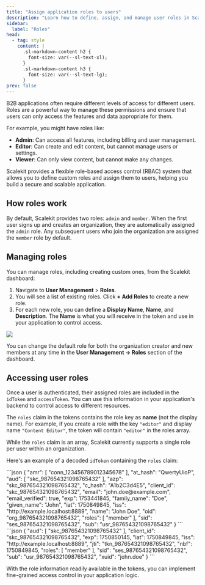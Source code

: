 ```yaml
---
title: "Assign application roles to users"
description: "Learn how to define, assign, and manage user roles in Scalekit for granular access control."
sidebar:
  label: "Roles"
head:
  - tag: style
    content: |
      .sl-markdown-content h2 {
        font-size: var(--sl-text-xl);
      }
      .sl-markdown-content h3 {
        font-size: var(--sl-text-lg);
      }
prev: false
---
```


B2B applications often require different levels of access for different users. Roles are a powerful way to manage these permissions and ensure that users can only access the features and data appropriate for them.

For example, you might have roles like:
- **Admin**: Can access all features, including billing and user management.
- **Editor**: Can create and edit content, but cannot manage users or settings.
- **Viewer**: Can only view content, but cannot make any changes.

Scalekit provides a flexible role-based access control (RBAC) system that allows you to define custom roles and assign them to users, helping you build a secure and scalable application.

## How roles work

By default, Scalekit provides two roles: `admin` and `member`. When the first user signs up and creates an organization, they are automatically assigned the `admin` role. Any subsequent users who join the organization are assigned the `member` role by default.

## Managing roles

You can manage roles, including creating custom ones, from the Scalekit dashboard:

1.  Navigate to **User Management** > **Roles**.
2.  You will see a list of existing roles. Click **+ Add Roles** to create a new role.
3.  For each new role, you can define a **Display Name**, **Name**, and **Description**. The **Name** is what you will receive in the token and use in your application to control access.

![](@/assets/docs/fsa/user-management/1-roles-v2.png)

<LinkCard
  title="Integrate with Scalekit"
  href="/fsa/quickstart/"
  description="Follow our quickstart guide to integrate Scalekit into your application and start managing user roles."
/>

You can change the default role for both the organization creator and new members at any time in the **User Management → Roles** section of the dashboard.

## Accessing user roles

Once a user is authenticated, their assigned roles are included in the `idToken` and `accessToken`. You can use this information in your application's backend to control access to different resources.

The `roles` claim in the tokens contains the role key as **name** (not the display name). For example, if you create a role with the key `"editor"` and display name `"Content Editor"`, the token will contain `"editor"` in the roles array.

While the `roles` claim is an array, Scalekit currently supports a single role per user within an organization.

Here's an example of a decoded `idToken` containing the `roles` claim:

<Tabs>
<TabItem label="ID Token (decoded)" value="idToken">
```json
{
  "amr": [
    "conn_123456789012345678"
  ],
  "at_hash": "QwertyUioP",
  "aud": [
    "skc_987654321098765432"
  ],
  "azp": "skc_987654321098765432",
  "c_hash": "A1b2C3d4E5",
  "client_id": "skc_987654321098765432",
  "email": "john.doe@example.com",
  "email_verified": true,
  "exp": 1753441845,
  "family_name": "Doe",
  "given_name": "John",
  "iat": 1750849845,
  "iss": "http://example.localhost:8889",
  "name": "John Doe",
  "oid": "org_987654321098765432",
  "roles": [
    "member"
  ],
  "sid": "ses_987654321098765432",
  "sub": "usr_987654321098765432"
}
```
</TabItem>
<TabItem label="Access Token (decoded)" value="accessToken">
```json
{
  "aud": [
    "skc_987654321098765432"
  ],
  "client_id": "skc_987654321098765432",
  "exp": 1750850145,
  "iat": 1750849845,
  "iss": "http://example.localhost:8889",
  "jti": "tkn_987654321098765432",
  "nbf": 1750849845,
  "roles": [
    "member"
  ],
  "sid": "ses_987654321098765432",
  "sub": "usr_987654321098765432",
  "xuid": "john.doe"
}
```
</TabItem>
</Tabs>

With the role information readily available in the tokens, you can implement fine-grained access control in your application logic.